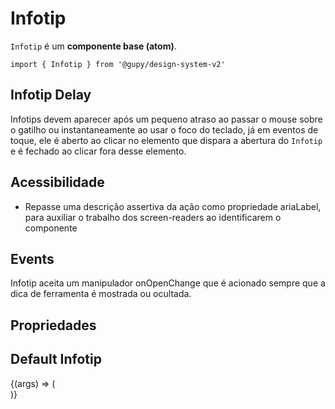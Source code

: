 
<Meta title="atoms/Infotip" component={Infotip} argTypes={{}} />

# Infotip

`Infotip` é um **componente base (atom)**.

`import { Infotip } from '@gupy/design-system-v2'`

## Infotip Delay

Infotips devem aparecer após um pequeno atraso ao passar o mouse sobre o gatilho ou instantaneamente ao usar o foco do teclado, já em eventos de toque, ele é aberto ao clicar no elemento que dispara a abertura do `Infotip` e é fechado ao clicar fora desse elemento.

## Acessibilidade
* Repasse uma descrição assertiva da ação como propriedade ariaLabel, para auxiliar o trabalho dos screen-readers ao identificarem o componente

## Events

Infotip aceita um manipulador onOpenChange que é acionado sempre que a dica de ferramenta é mostrada ou ocultada.

## Propriedades

<ArgsTable of={Infotip} />

## Default Infotip

<Canvas>
  <Story
    name="Infotip"
    args={{
      tooltipText:
        'Curabitur semper enim elit, ac feugiat enim laoreet a. Morbi ac mollis dolor, nec rutrum nibh.',
      position: 'top',
      delay: 0,
      ariaLabel:'Acesse informações do Perfil',
      ...actions({ onOpenChange: 'isOpen' })
    }}
  >
    {(args) => (
      <div style={{ padding: '100px' }}>
        <Infotip {...args}>
          <Icon type={IconType.Avatar} />
        </Infotip>
      </div>
    )}
  </Story>
</Canvas>
